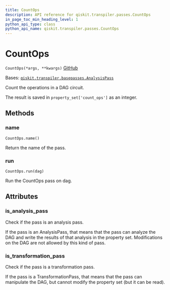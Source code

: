 ```yaml
---
title: CountOps
description: API reference for qiskit.transpiler.passes.CountOps
in_page_toc_min_heading_level: 1
python_api_type: class
python_api_name: qiskit.transpiler.passes.CountOps
---
```


# CountOps

<span id="qiskit.transpiler.passes.CountOps" />

`CountOps(*args, **kwargs)` [GitHub](https://github.com/qiskit/qiskit/tree/stable/0.21/qiskit/transpiler/passes/analysis/count_ops.py "view source code")

Bases: [`qiskit.transpiler.basepasses.AnalysisPass`](qiskit.transpiler.AnalysisPass "qiskit.transpiler.basepasses.AnalysisPass")

Count the operations in a DAG circuit.

The result is saved in `property_set['count_ops']` as an integer.

## Methods

### name

<span id="qiskit.transpiler.passes.CountOps.name" />

`CountOps.name()`

Return the name of the pass.

### run

<span id="qiskit.transpiler.passes.CountOps.run" />

`CountOps.run(dag)`

Run the CountOps pass on dag.

## Attributes

<span id="qiskit.transpiler.passes.CountOps.is_analysis_pass" />

### is\_analysis\_pass

Check if the pass is an analysis pass.

If the pass is an AnalysisPass, that means that the pass can analyze the DAG and write the results of that analysis in the property set. Modifications on the DAG are not allowed by this kind of pass.

<span id="qiskit.transpiler.passes.CountOps.is_transformation_pass" />

### is\_transformation\_pass

Check if the pass is a transformation pass.

If the pass is a TransformationPass, that means that the pass can manipulate the DAG, but cannot modify the property set (but it can be read).

